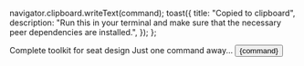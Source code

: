 

  navigator.clipboard.writeText(command);
  toast({
    title: "Copied to clipboard",
    description: "Run this in your terminal and make sure that the necessary peer dependencies are installed.",
  });
};

<Meta title="Configure your project" />

<div className="h-full w-full flex flex-col justify-center items-center gap-12 text-center p-3 md:p-12">
  <span className="w-10/12 !text-[30px] md:!text-[48px] lg:!text-[54px] text-center font-bold tracking-[-2px]"> Complete toolkit for seat design</span>
  <span className="!text-[18px] !lg:text-[22px] text-start font-semibold">Just one command away...</span>
  <Button onClick={copy} className="!text-[18px] xs:!text-[20px] md:!text-[25px] lg:!text-[28px] font-medium rounded-full p-4 px-8 sm:px-12 border bg-black text-white" >{command}</Button>
</div>
<Toaster/>
